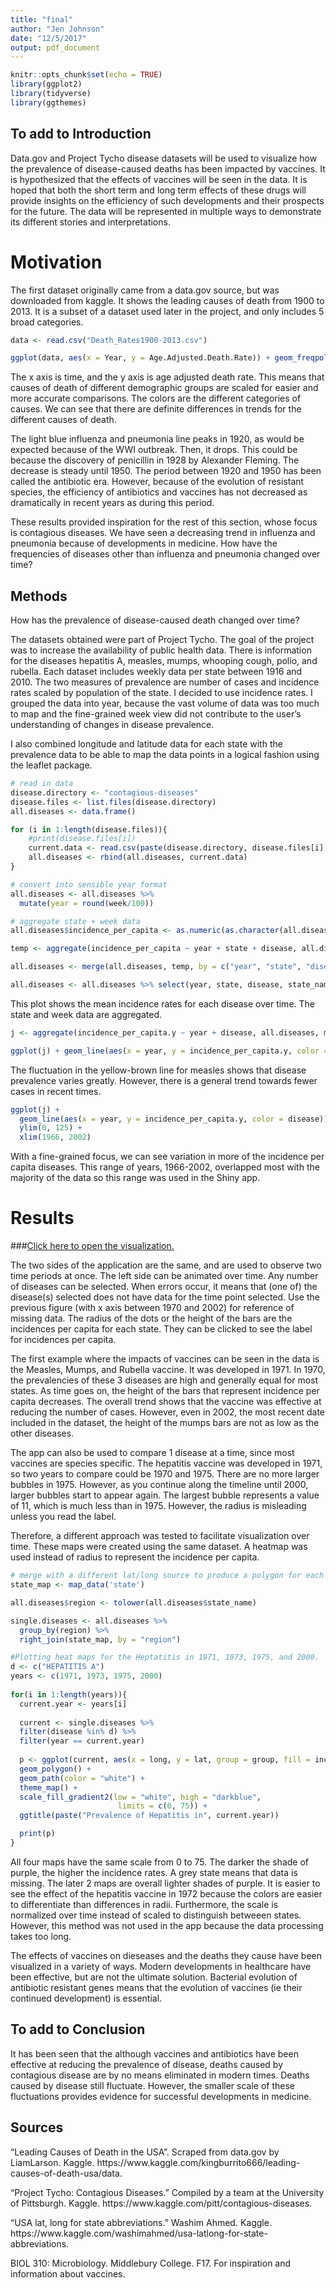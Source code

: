 ```yaml
---
title: "final"
author: "Jen Johnson"
date: "12/5/2017"
output: pdf_document
---
```


```r
knitr::opts_chunk$set(echo = TRUE)
library(ggplot2)
library(tidyverse)
library(ggthemes)
```

## To add to Introduction

Data.gov and Project Tycho disease datasets will be used to visualize how the prevalence of disease-caused deaths has been impacted by vaccines. It is hypothesized that the effects of vaccines will be seen in the data. It is hoped that both the short term and long term effects of these drugs will provide insights on the efficiency of such developments and their prospects for the future. The data will be represented in multiple ways to demonstrate its different stories and interpretations.

# Motivation

The first dataset originally came from a data.gov source, but was downloaded from kaggle. It shows the leading causes of death from 1900 to 2013. It is a subset of a dataset used later in the project, and only includes 5 broad categories. 

```r
data <- read.csv("Death_Rates1900-2013.csv")

ggplot(data, aes(x = Year, y = Age.Adjusted.Death.Rate)) + geom_freqpoly(aes(color = Leading.Causes), stat = "identity")
```

The x axis is time, and the y axis is age adjusted death rate. This means that causes of death of different demographic groups are scaled for easier and more accurate comparisons. The colors are the different categories of causes. We can see that there are definite differences in trends for the different causes of death. 

The light blue influenza and pneumonia line peaks in 1920, as would be expected because of the WWI outbreak. Then, it drops. This could be because the discovery of penicillin in 1928 by Alexander Fleming. The decrease is steady until 1950. The period between 1920 and 1950 has been called the antibiotic era. However, because of the evolution of resistant species, the efficiency of antibiotics and vaccines has not decreased as dramatically in recent years as during this period. 

These results provided inspiration for the rest of this section, whose focus is contagious diseases. We have seen a decreasing trend in influenza and pneumonia because of developments in medicine. How have the frequencies of diseases other than influenza and pneumonia changed over time? 

## Methods

How has the prevalence of disease-caused death changed over time?

The datasets obtained were part of Project Tycho. The goal of the project was to increase the availability of public health data. There is information for the diseases hepatitis A, measles, mumps, whooping cough, polio, and rubella. Each dataset includes weekly data per state between 1916 and 2010. The two measures of prevalence are number of cases and incidence rates scaled by population of the state. I decided to use incidence rates. I grouped the data into year, because the vast volume of data was too much to map and the fine-grained week view did not contribute to the user's understanding of changes in disease prevalence.

I also combined longitude and latitude data for each state with the prevalence data to be able to map the data points in a logical fashion using the leaflet package.

```r
# read in data
disease.directory <- "contagious-diseases"
disease.files <- list.files(disease.directory)
all.diseases <- data.frame()

for (i in 1:length(disease.files)){
    #print(disease.files[i])
    current.data <- read.csv(paste(disease.directory, disease.files[i], sep = "/"))
    all.diseases <- rbind(all.diseases, current.data)
}

# convert into sensible year format
all.diseases <- all.diseases %>%
  mutate(year = round(week/100))

# aggregate state + week data
all.diseases$incidence_per_capita <- as.numeric(as.character(all.diseases$incidence_per_capita))

temp <- aggregate(incidence_per_capita ~ year + state + disease, all.diseases, sum)

all.diseases <- merge(all.diseases, temp, by = c("year", "state", "disease"))

all.diseases <- all.diseases %>% select(year, state, disease, state_name, incidence_per_capita.y)
```

This plot shows the mean incidence rates for each disease over time. The state and week data are aggregated. 

```r
j <- aggregate(incidence_per_capita.y ~ year + disease, all.diseases, mean)

ggplot(j) + geom_line(aes(x = year, y = incidence_per_capita.y, color = disease))
```

The fluctuation in the yellow-brown line for measles shows that disease prevalence varies greatly. However, there is a general trend towards fewer cases in recent times. 

```r
ggplot(j) + 
  geom_line(aes(x = year, y = incidence_per_capita.y, color = disease)) +
  ylim(0, 125) +
  xlim(1966, 2002)
```

With a fine-grained focus, we can see variation in more of the incidence per capita diseases. This range of years, 1966-2002, overlapped most with the majority of the data so this range was used in the Shiny app.

# Results

###[Click here to open the visualization.](https://jenjohnson7.shinyapps.io/math216_diseases/)

The two sides of the application are the same, and are used to observe two time periods at once. The left side can be animated over time. Any number of diseases can be selected. When errors occur, it means that (one of) the disease(s) selected does not have data for the time point selected. Use the previous figure (with x axis between 1970 and 2002) for reference of missing data. The radius of the dots or the height of the bars are the incidences per capita for each state. They can be clicked to see the label for incidences per capita.

The first example where the impacts of vaccines can be seen in the data is the Measles, Mumps, and Rubella vaccine. It was developed in 1971. In 1970, the prevalencies of these 3 diseases are high and generally equal for most states. As time goes on, the height of the bars that represent incidence per capita decreases. The overall trend shows that the vaccine was effective at reducing the number of cases. However, even in 2002, the most recent date included in the dataset, the height of the mumps bars are not as low as the other diseases.  

The app can also be used to compare 1 disease at a time, since most vaccines are species specific. The hepatitis vaccine was developed in 1971, so two years to compare could be 1970 and 1975. There are no more larger bubbles in 1975. However, as you continue along the timeline until 2000, larger bubbles start to appear again. The largest bubble represents a value of 11, which is much less than in 1975. However, the radius is misleading unless you read the label.

Therefore, a different approach was tested to facilitate visualization over time. These maps were created using the same dataset. A heatmap was used instead of radius to represent the incidence per capita. 

```r
# merge with a different lat/long source to produce a polygon for each state
state_map <- map_data('state')

all.diseases$region <- tolower(all.diseases$state_name)

single.diseases <- all.diseases %>%
  group_by(region) %>%
  right_join(state_map, by = "region")
```


```r
#Plotting heat maps for the Heptatitis in 1971, 1973, 1975, and 2000.
d <- c("HEPATITIS A")
years <- c(1971, 1973, 1975, 2000)
  
for(i in 1:length(years)){
  current.year <- years[i]
  
  current <- single.diseases %>%
  filter(disease %in% d) %>%
  filter(year == current.year)
  
  p <- ggplot(current, aes(x = long, y = lat, group = group, fill = incidence_per_capita.y)) +
  geom_polygon() +
  geom_path(color = "white") +
  theme_map() +
  scale_fill_gradient2(low = "white", high = "darkblue",
                        limits = c(0, 75)) +
  ggtitle(paste("Prevalence of Hepatitis in", current.year))

  print(p)
}

```

All four maps have the same scale from 0 to 75. The darker the shade of purple, the higher the incidence rates. A grey state means that data is missing. The later 2 maps are overall lighter shades of purple. It is easier to see the effect of the hepatitis vaccine in 1972 because the colors are easier to differentiate than differences in radii. Furthermore, the scale is normalized over time instead of scaled to distinguish betweeen states. However, this method was not used in the app because the data processing takes too long.

The effects of vaccines on dieseases and the deaths they cause have been visualized in a variety of ways. Modern developments in healthcare have been effective, but are not the ultimate solution. Bacterial evolution of antibiotic resistant genes means that the evolution of vaccines (ie their continued development) is essential. 

## To add to Conclusion

It has been seen that the although vaccines and antibiotics have been effective at reducing the prevalence of disease, deaths caused by contagious disease are by no means eliminated in modern times. Deaths caused by disease still fluctuate. However, the smaller scale of these fluctuations provides evidence for successful developments in medicine.

## Sources

"Leading Causes of Death in the USA". Scraped from data.gov by LiamLarson. Kaggle. https://www.kaggle.com/kingburrito666/leading-causes-of-death-usa/data.

"Project Tycho: Contagious Diseases." Compiled by a team at the University of Pittsburgh. Kaggle. https://www.kaggle.com/pitt/contagious-diseases. 

"USA lat, long for state abbreviations." Washim Ahmed. Kaggle. https://www.kaggle.com/washimahmed/usa-latlong-for-state-abbreviations. 

BIOL 310: Microbiology. Middlebury College. F17. For inspiration and information about vaccines.